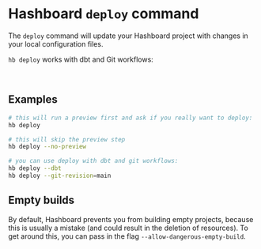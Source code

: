 
# Hashboard `deploy` command

The `deploy` command will update your Hashboard project with changes in your local configuration files.

`hb deploy` works with dbt and Git workflows:
<br />
<Cards>
  <Card arrow icon=" " title="dbt workflows" href="/docs/data-ops/dbt-integration" />
  <Card arrow icon=" " title="Git workflows" href="/docs/data-ops/git-integration" />
</Cards>

<br />

## Examples

```bash filename="examples"
# this will run a preview first and ask if you really want to deploy:
hb deploy

# this will skip the preview step
hb deploy --no-preview

# you can use deploy with dbt and git workflows:
hb deploy --dbt
hb deploy --git-revision=main
```

## Empty builds

By default, Hashboard prevents you from building empty projects, because this is usually a mistake (and could result in the deletion of resources).  To get around this, you can pass in the flag `--allow-dangerous-empty-build`.
